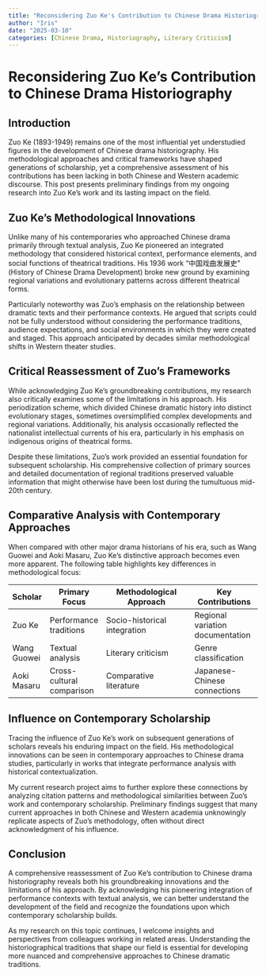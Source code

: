 ```yaml
---
title: "Reconsidering Zuo Ke's Contribution to Chinese Drama Historiography"
author: "Iris"
date: "2025-03-10"
categories: [Chinese Drama, Historiography, Literary Criticism]
---
```


# Reconsidering Zuo Ke's Contribution to Chinese Drama Historiography

## Introduction

Zuo Ke (1893-1949) remains one of the most influential yet understudied figures in the development of Chinese drama historiography. His methodological approaches and critical frameworks have shaped generations of scholarship, yet a comprehensive assessment of his contributions has been lacking in both Chinese and Western academic discourse. This post presents preliminary findings from my ongoing research into Zuo Ke's work and its lasting impact on the field.

## Zuo Ke's Methodological Innovations

Unlike many of his contemporaries who approached Chinese drama primarily through textual analysis, Zuo Ke pioneered an integrated methodology that considered historical context, performance elements, and social functions of theatrical traditions. His 1936 work "中国戏曲发展史" (History of Chinese Drama Development) broke new ground by examining regional variations and evolutionary patterns across different theatrical forms.

Particularly noteworthy was Zuo's emphasis on the relationship between dramatic texts and their performance contexts. He argued that scripts could not be fully understood without considering the performance traditions, audience expectations, and social environments in which they were created and staged. This approach anticipated by decades similar methodological shifts in Western theater studies.

## Critical Reassessment of Zuo's Frameworks

While acknowledging Zuo Ke's groundbreaking contributions, my research also critically examines some of the limitations in his approach. His periodization scheme, which divided Chinese dramatic history into distinct evolutionary stages, sometimes oversimplified complex developments and regional variations. Additionally, his analysis occasionally reflected the nationalist intellectual currents of his era, particularly in his emphasis on indigenous origins of theatrical forms.

Despite these limitations, Zuo's work provided an essential foundation for subsequent scholarship. His comprehensive collection of primary sources and detailed documentation of regional traditions preserved valuable information that might otherwise have been lost during the tumultuous mid-20th century.

## Comparative Analysis with Contemporary Approaches

When compared with other major drama historians of his era, such as Wang Guowei and Aoki Masaru, Zuo Ke's distinctive approach becomes even more apparent. The following table highlights key differences in methodological focus:

| Scholar | Primary Focus | Methodological Approach | Key Contributions |
|---------|---------------|-------------------------|-------------------|
| Zuo Ke | Performance traditions | Socio-historical integration | Regional variation documentation |
| Wang Guowei | Textual analysis | Literary criticism | Genre classification |
| Aoki Masaru | Cross-cultural comparison | Comparative literature | Japanese-Chinese connections |

## Influence on Contemporary Scholarship

Tracing the influence of Zuo Ke's work on subsequent generations of scholars reveals his enduring impact on the field. His methodological innovations can be seen in contemporary approaches to Chinese drama studies, particularly in works that integrate performance analysis with historical contextualization.

My current research project aims to further explore these connections by analyzing citation patterns and methodological similarities between Zuo's work and contemporary scholarship. Preliminary findings suggest that many current approaches in both Chinese and Western academia unknowingly replicate aspects of Zuo's methodology, often without direct acknowledgment of his influence.

## Conclusion

A comprehensive reassessment of Zuo Ke's contribution to Chinese drama historiography reveals both his groundbreaking innovations and the limitations of his approach. By acknowledging his pioneering integration of performance contexts with textual analysis, we can better understand the development of the field and recognize the foundations upon which contemporary scholarship builds.

As my research on this topic continues, I welcome insights and perspectives from colleagues working in related areas. Understanding the historiographical traditions that shape our field is essential for developing more nuanced and comprehensive approaches to Chinese dramatic traditions.
